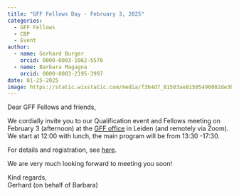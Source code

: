 ```yaml
---
title: "GFF Fellows Day - February 3, 2025"
categories:
  - GFF Fellows
  - CBP
  - Event
author: 
  - name: Gerhard Burger
    orcid: 0000-0003-1062-5576
  - name: Barbara Magagna
    orcid: 0000-0003-2195-3997
date: 01-25-2025
image: https://static.wixstatic.com/media/f364d7_81503ae81505496082de3ba2f39cf52f~mv2.png/v1/fill/w_545,h_184,al_c,q_85,usm_0.66_1.00_0.01,enc_avif,quality_auto/GFF_Qualification%20badge_website2_0_1000ppi.png
---
```


Dear GFF Fellows and friends,

We cordially invite you to our Qualification event and Fellows meeting on February 3 (afternoon) at the [GFF office](https://maps.app.goo.gl/HP6rvNDce6wyJqFN9) in Leiden (and remotely via Zoom). We start at 12:00 with lunch, the main program will be from 13:30 -17:30.

For details and registration, see [here](https://docs.google.com/forms/d/e/1FAIpQLSfWehR1qhLdUYJ-VGZP1eGsMB5cjYwX5pE6xvXlYJmpD0AzCg/viewform).

We are very much looking forward to meeting you soon!

Kind regards,  
Gerhard (on behalf of Barbara)

